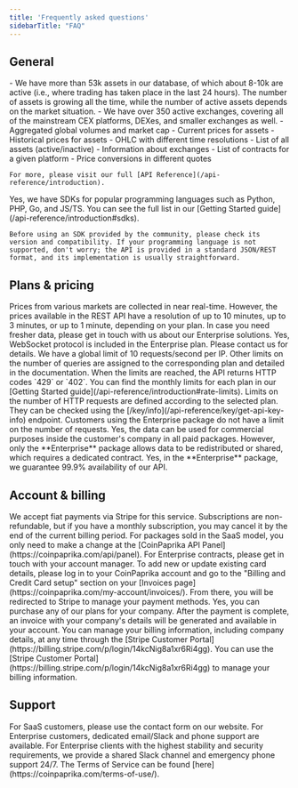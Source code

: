 ```yaml
---
title: 'Frequently asked questions'
sidebarTitle: "FAQ"
---
```


## General

<AccordionGroup>
  <Accordion title="How many assets and exchanges are in your API?">
    - We have more than 53k assets in our database, of which about 8-10k are active (i.e., where trading has taken place in the last 24 hours). The number of assets is growing all the time, while the number of active assets depends on the market situation.
    - We have over 350 active exchanges, covering all of the mainstream CEX platforms, DEXes, and smaller exchanges as well.
  </Accordion>
  <Accordion title="What kind of data can I retrieve from the API?">
    - Aggregated global volumes and market cap
    - Current prices for assets
    - Historical prices for assets
    - OHLC with different time resolutions
    - List of all assets (active/inactive)
    - Information about exchanges
    - List of contracts for a given platform
    - Price conversions in different quotes
    
    For more, please visit our full [API Reference](/api-reference/introduction).
  </Accordion>
  <Accordion title="Are there API clients or SDKs?">
    Yes, we have SDKs for popular programming languages such as Python, PHP, Go, and JS/TS. You can see the full list in our [Getting Started guide](/api-reference/introduction#sdks).

    Before using an SDK provided by the community, please check its version and compatibility. If your programming language is not supported, don't worry; the API is provided in a standard JSON/REST format, and its implementation is usually straightforward.
  </Accordion>
</AccordionGroup>

## Plans & pricing

<AccordionGroup>
  <Accordion title="How often do prices refresh?">
    Prices from various markets are collected in near real-time. However, the prices available in the REST API have a resolution of up to 10 minutes, up to 3 minutes, or up to 1 minute, depending on your plan. In case you need fresher data, please get in touch with us about our Enterprise solutions.
  </Accordion>
    <Accordion title="Do you have WebSockets?">
    Yes, WebSocket protocol is included in the Enterprise plan. Please contact us for details.
  </Accordion>
  <Accordion title="Are there any rate limits?">
    We have a global limit of 10 requests/second per IP. Other limits on the number of queries are assigned to the corresponding plan and detailed in the documentation. When the limits are reached, the API returns HTTP codes `429` or `402`. You can find the monthly limits for each plan in our [Getting Started guide](/api-reference/introduction#rate-limits).
  </Accordion>
  <Accordion title="Where can I check my limits?">
    Limits on the number of HTTP requests are defined according to the selected plan. They can be checked using the [/key/info](/api-reference/key/get-api-key-info) endpoint. Customers using the Enterprise package do not have a limit on the number of requests.
  </Accordion>
  <Accordion title="Can I use your API data commercially?">
    Yes, the data can be used for commercial purposes inside the customer's company in all paid packages. However, only the **Enterprise** package allows data to be redistributed or shared, which requires a dedicated contract.
  </Accordion>
    <Accordion title="Do you provide SLA guarantees?">
    Yes, in the **Enterprise** package, we guarantee 99.9% availability of our API.
  </Accordion>
</AccordionGroup>

## Account & billing

<AccordionGroup>
  <Accordion title="What are my payment options? Do you have a refund policy?">
    We accept fiat payments via Stripe for this service. Subscriptions are non-refundable, but if you have a monthly subscription, you may cancel it by the end of the current billing period.
  </Accordion>
  <Accordion title="How can I upgrade, downgrade or cancel my package?">
    For packages sold in the SaaS model, you only need to make a change at the [CoinPaprika API Panel](https://coinpaprika.com/api/panel). For Enterprise contracts, please get in touch with your account manager.
  </Accordion>
  <Accordion title="How can I change credit/debit card details for payments?">
    To add new or update existing card details, please log in to your CoinPaprika account and go to the "Billing and Credit Card setup" section on your [Invoices page](https://coinpaprika.com/my-account/invoices/). From there, you will be redirected to Stripe to manage your payment methods.
  </Accordion>
  <Accordion title="Can I purchase a plan for my company and get an invoice?">
    Yes, you can purchase any of our plans for your company. After the payment is complete, an invoice with your company's details will be generated and available in your account. You can manage your billing information, including company details, at any time through the [Stripe Customer Portal](https://billing.stripe.com/p/login/14kcNig8a1xr6Ri4gg).
  </Accordion>
  <Accordion title="How do I manage my data in Stripe?">
    You can use the [Stripe Customer Portal](https://billing.stripe.com/p/login/14kcNig8a1xr6Ri4gg) to manage your billing information.
  </Accordion>
</AccordionGroup>

## Support

<AccordionGroup>
  <Accordion title="What is the email to contact/comment?">
    For SaaS customers, please use the contact form on our website. For Enterprise customers, dedicated email/Slack and phone support are available.
  </Accordion>
  <Accordion title="Do you have real-time support?">
    For Enterprise clients with the highest stability and security requirements, we provide a shared Slack channel and emergency phone support 24/7.
  </Accordion>
  <Accordion title="Where can I find the Terms of Service?">
    The Terms of Service can be found [here](https://coinpaprika.com/terms-of-use/).
  </Accordion>
</AccordionGroup> 